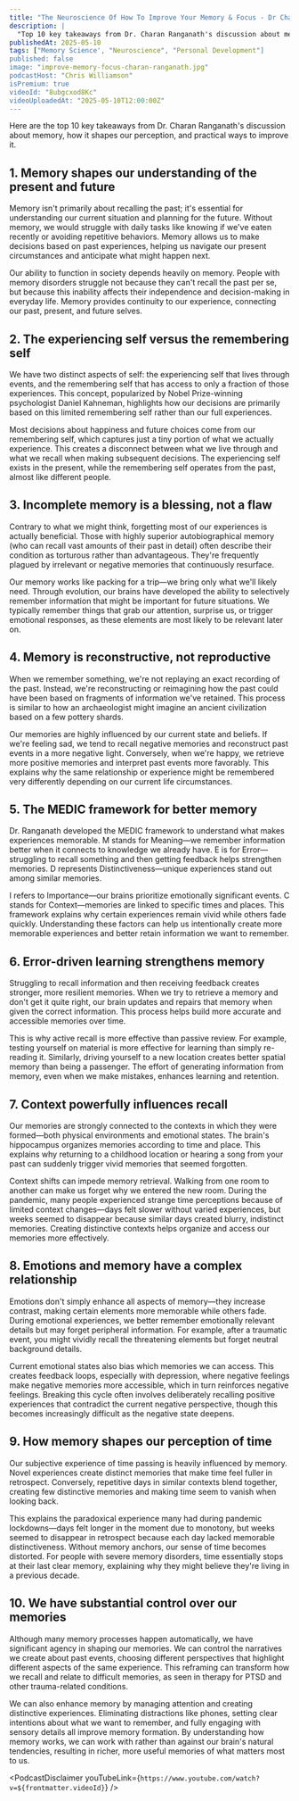 ```yaml
---
title: "The Neuroscience Of How To Improve Your Memory & Focus - Dr Charan Ranganath"
description: |
  "Top 10 key takeaways from Dr. Charan Ranganath's discussion about memory, how it shapes our perception, and practical ways to improve it."
publishedAt: 2025-05-10
tags: ["Memory Science', "Neuroscience", "Personal Development"]
published: false
image: "improve-memory-focus-charan-ranganath.jpg"
podcastHost: "Chris Williamson"
isPremium: true
videoId: "8ubgcxod8Kc"
videoUploadedAt: "2025-05-10T12:00:00Z"
---
```



<PodcastSummaryPageLayout frontmatter={frontmatter}>

Here are the top 10 key takeaways from Dr. Charan Ranganath's discussion about memory, how it shapes our perception, and practical ways to improve it.

## 1. Memory shapes our understanding of the present and future

Memory isn't primarily about recalling the past; it's essential for understanding our current situation and planning for the future. Without memory, we would struggle with daily tasks like knowing if we've eaten recently or avoiding repetitive behaviors. Memory allows us to make decisions based on past experiences, helping us navigate our present circumstances and anticipate what might happen next.

Our ability to function in society depends heavily on memory. People with memory disorders struggle not because they can't recall the past per se, but because this inability affects their independence and decision-making in everyday life. Memory provides continuity to our experience, connecting our past, present, and future selves.

## 2. The experiencing self versus the remembering self

We have two distinct aspects of self: the experiencing self that lives through events, and the remembering self that has access to only a fraction of those experiences. This concept, popularized by Nobel Prize-winning psychologist Daniel Kahneman, highlights how our decisions are primarily based on this limited remembering self rather than our full experiences.

Most decisions about happiness and future choices come from our remembering self, which captures just a tiny portion of what we actually experience. This creates a disconnect between what we live through and what we recall when making subsequent decisions. The experiencing self exists in the present, while the remembering self operates from the past, almost like different people.

## 3. Incomplete memory is a blessing, not a flaw

Contrary to what we might think, forgetting most of our experiences is actually beneficial. Those with highly superior autobiographical memory (who can recall vast amounts of their past in detail) often describe their condition as torturous rather than advantageous. They're frequently plagued by irrelevant or negative memories that continuously resurface.

Our memory works like packing for a trip—we bring only what we'll likely need. Through evolution, our brains have developed the ability to selectively remember information that might be important for future situations. We typically remember things that grab our attention, surprise us, or trigger emotional responses, as these elements are most likely to be relevant later on.

## 4. Memory is reconstructive, not reproductive

When we remember something, we're not replaying an exact recording of the past. Instead, we're reconstructing or reimagining how the past could have been based on fragments of information we've retained. This process is similar to how an archaeologist might imagine an ancient civilization based on a few pottery shards.

Our memories are highly influenced by our current state and beliefs. If we're feeling sad, we tend to recall negative memories and reconstruct past events in a more negative light. Conversely, when we're happy, we retrieve more positive memories and interpret past events more favorably. This explains why the same relationship or experience might be remembered very differently depending on our current life circumstances.

## 5. The MEDIC framework for better memory

Dr. Ranganath developed the MEDIC framework to understand what makes experiences memorable. M stands for Meaning—we remember information better when it connects to knowledge we already have. E is for Error—struggling to recall something and then getting feedback helps strengthen memories. D represents Distinctiveness—unique experiences stand out among similar memories.

I refers to Importance—our brains prioritize emotionally significant events. C stands for Context—memories are linked to specific times and places. This framework explains why certain experiences remain vivid while others fade quickly. Understanding these factors can help us intentionally create more memorable experiences and better retain information we want to remember.

## 6. Error-driven learning strengthens memory

Struggling to recall information and then receiving feedback creates stronger, more resilient memories. When we try to retrieve a memory and don't get it quite right, our brain updates and repairs that memory when given the correct information. This process helps build more accurate and accessible memories over time.

This is why active recall is more effective than passive review. For example, testing yourself on material is more effective for learning than simply re-reading it. Similarly, driving yourself to a new location creates better spatial memory than being a passenger. The effort of generating information from memory, even when we make mistakes, enhances learning and retention.

## 7. Context powerfully influences recall

Our memories are strongly connected to the contexts in which they were formed—both physical environments and emotional states. The brain's hippocampus organizes memories according to time and place. This explains why returning to a childhood location or hearing a song from your past can suddenly trigger vivid memories that seemed forgotten.

Context shifts can impede memory retrieval. Walking from one room to another can make us forget why we entered the new room. During the pandemic, many people experienced strange time perceptions because of limited context changes—days felt slower without varied experiences, but weeks seemed to disappear because similar days created blurry, indistinct memories. Creating distinctive contexts helps organize and access our memories more effectively.

## 8. Emotions and memory have a complex relationship

Emotions don't simply enhance all aspects of memory—they increase contrast, making certain elements more memorable while others fade. During emotional experiences, we better remember emotionally relevant details but may forget peripheral information. For example, after a traumatic event, you might vividly recall the threatening elements but forget neutral background details.

Current emotional states also bias which memories we can access. This creates feedback loops, especially with depression, where negative feelings make negative memories more accessible, which in turn reinforces negative feelings. Breaking this cycle often involves deliberately recalling positive experiences that contradict the current negative perspective, though this becomes increasingly difficult as the negative state deepens.

## 9. How memory shapes our perception of time

Our subjective experience of time passing is heavily influenced by memory. Novel experiences create distinct memories that make time feel fuller in retrospect. Conversely, repetitive days in similar contexts blend together, creating few distinctive memories and making time seem to vanish when looking back.

This explains the paradoxical experience many had during pandemic lockdowns—days felt longer in the moment due to monotony, but weeks seemed to disappear in retrospect because each day lacked memorable distinctiveness. Without memory anchors, our sense of time becomes distorted. For people with severe memory disorders, time essentially stops at their last clear memory, explaining why they might believe they're living in a previous decade.

## 10. We have substantial control over our memories

Although many memory processes happen automatically, we have significant agency in shaping our memories. We can control the narratives we create about past events, choosing different perspectives that highlight different aspects of the same experience. This reframing can transform how we recall and relate to difficult memories, as seen in therapy for PTSD and other trauma-related conditions.

We can also enhance memory by managing attention and creating distinctive experiences. Eliminating distractions like phones, setting clear intentions about what we want to remember, and fully engaging with sensory details all improve memory formation. By understanding how memory works, we can work with rather than against our brain's natural tendencies, resulting in richer, more useful memories of what matters most to us.

<PodcastDisclaimer
  youTubeLink={`https://www.youtube.com/watch?v=${frontmatter.videoId}`}
/>

</PodcastSummaryPageLayout>
